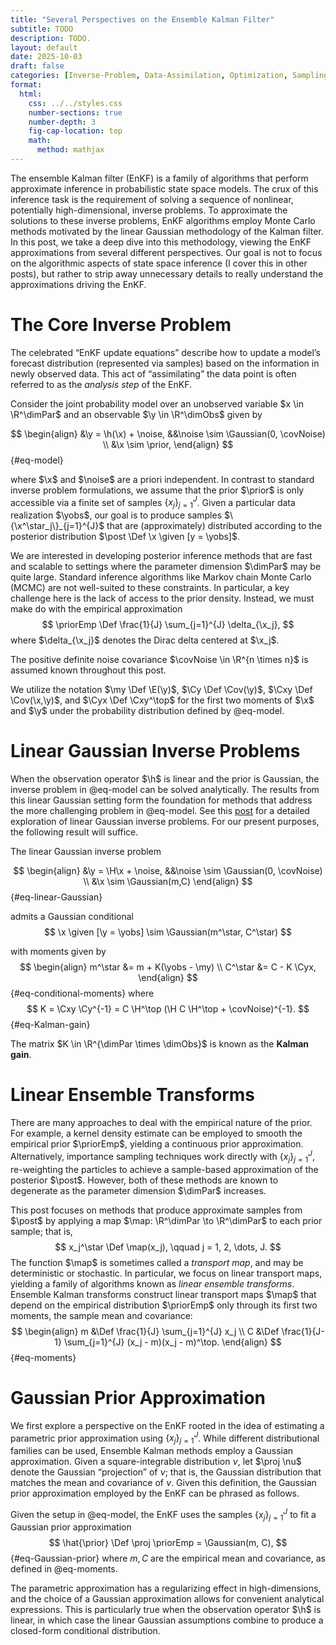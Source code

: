 ```yaml
---
title: "Several Perspectives on the Ensemble Kalman Filter"
subtitle: TODO
description: TODO.
layout: default
date: 2025-10-03
draft: false
categories: [Inverse-Problem, Data-Assimilation, Optimization, Sampling, Computational Statistics]
format:
  html:
    css: ../../styles.css
    number-sections: true
    number-depth: 3
    fig-cap-location: top
    math:
      method: mathjax
---
```


<div class="hidden-macros">
$$
\newcommand{\R}{\mathbb{R}}
\newcommand{\E}{\mathbb{E}}
\newcommand{\Pr}{\mathbb{P}}
\newcommand{\given}{\mid}
\newcommand{\Def}{:=}
\newcommand{\Cov}{\mathrm{Cov}}
\newcommand{\Var}{\mathrm{Var}}
\newcommand{\Gaussian}{\mathcal{N}}
\newcommand{\x}{x}
\newcommand{\y}{y}
\newcommand{\h}{h}
\newcommand{\H}{\mathsf{H}}
\newcommand{\yobs}{y^{\dagger}}
\newcommand{\noise}{\epsilon}
\newcommand{\covNoise}{\Sigma}
\newcommand{\m}{m}
\newcommand{\C}{C}
\newcommand{\Cyx}{\C_{\y\x}}
\newcommand{\Cxy}{\C_{\x\y}}
\newcommand{\Cy}{\C_{\y}}
\newcommand{\my}{m_y}
\newcommand{\prior}{\pi}
\newcommand{\priorEmp}{\pi_J}
\newcommand{\post}{\pi^\star}
\newcommand{\dimObs}{n}
\newcommand{\dimPar}{d}
\newcommand{\map}{\mathsf{T}}
\newcommand{\proj}{\mathcal{P}_{\Gaussian}}
$$
</div>

The ensemble Kalman filter (EnKF) is a family of algorithms that perform
approximate inference in probabilistic state space models. The crux of this
inference task is the requirement of solving a sequence of nonlinear,
potentially high-dimensional, inverse problems. To approximate the solutions
to these inverse problems, EnKF algorithms employ Monte Carlo methods
motivated by the linear Gaussian methodology of the Kalman filter.
In this post, we take a deep dive into this methodology, viewing the
EnKF approximations from several different perspectives. Our goal is not to
focus on the algorithmic aspects of state space inference (I cover this in
other posts), but rather to strip away unnecessary details to really
understand the approximations driving the EnKF.

# The Core Inverse Problem

The celebrated "EnKF update equations" describe how to update a model's
forecast distribution (represented via samples) based on the information
in newly observed data. This act of "assimilating" the data point is often
referred to as the *analysis step* of the EnKF.

::: {.callout-note title="Problem Setup"}
Consider the joint probability model over an unobserved variable $x \in \R^\dimPar$
and an observable $\y \in \R^\dimObs$ given by

$$
\begin{align}
&\y = \h(\x) + \noise,
&&\noise \sim \Gaussian(0, \covNoise) \\
&\x \sim \prior,
\end{align}
$$ {#eq-model}

where $\x$ and $\noise$ are a priori independent.
In contrast to standard inverse problem formulations, we assume that the prior
$\prior$ is only accessible via a finite set of samples $\{x_j\}_{j=1}^{J}$.
Given a particular data realization $\yobs$, our goal is to produce samples
$\{\x^\star_j\}_{j=1}^{J}$ that are (approximately) distributed according to
the posterior distribution $\post \Def \x \given [y = \yobs]$.
:::

We are interested in developing posterior
inference methods that are fast and scalable to settings where the parameter
dimension $\dimPar$ may be quite large. Standard inference algorithms like
Markov chain Monte Carlo (MCMC) are not well-suited to these constraints.
In particular, a key challenge here is the lack of access to the prior density.
Instead, we must make do with the empirical approximation
$$
\priorEmp \Def \frac{1}{J} \sum_{j=1}^{J} \delta_{\x_j},
$$
where $\delta_{\x_j}$ denotes the Dirac delta centered at $\x_j$.

The positive definite noise covariance $\covNoise \in \R^{n \times n}$ is
assumed known throughout this post.

::: {.callout-note title="Notation"}
We utilize the notation $\my \Def \E(\y)$,
$\Cy \Def \Cov(\y)$, $\Cxy \Def \Cov(\x,\y)$, and $\Cyx \Def \Cxy^\top$
for the first two moments of $\x$ and $\y$ under the probability distribution
defined by @eq-model.
:::

# Linear Gaussian Inverse Problems

When the observation operator $\h$ is linear and the prior is Gaussian, the
inverse problem in @eq-model can be solved analytically. The results from
this linear Gaussian setting form the foundation for methods that address
the more challenging problem in @eq-model. See this
[post](https://arob5.github.io/blog/posts/linear-Gaussian/linear_Gaussian_inverse_problems.html)
for a detailed exploration of linear Gaussian inverse problems.
For our present purposes, the following result will suffice.

::: {.callout-note title="Linear Gaussian Conditional"}
The linear Gaussian inverse problem

$$
\begin{align}
&\y = \H\x + \noise,
&&\noise \sim \Gaussian(0, \covNoise) \\
&\x \sim \Gaussian(m,C)
\end{align}
$$ {#eq-linear-Gaussian}

admits a Gaussian conditional
$$
\x \given [\y = \yobs] \sim \Gaussian(m^\star, C^\star)
$$

with moments given by
$$
\begin{align}
m^\star &= m + K(\yobs - \my) \\
C^\star &= C - K \Cyx,
\end{align}
$$ {#eq-conditional-moments}
where
$$
K = \Cxy \Cy^{-1} = C \H^\top (\H C \H^\top + \covNoise)^{-1}.
$$ {#eq-Kalman-gain}
:::

The matrix $K \in \R^{\dimPar \times \dimObs}$ is known as the **Kalman gain**.

# Linear Ensemble Transforms
There are many approaches to deal with the empirical nature of the prior.
For example, a kernel density estimate can be employed to smooth the
empirical prior $\priorEmp$, yielding a continuous prior approximation.
Alternatively, importance sampling techniques work directly with
$\{x_j\}_{j=1}^{J}$, re-weighting the particles to achieve a sample-based
approximation of the posterior $\post$. However, both of these methods
are known to degenerate as the parameter dimension $\dimPar$ increases.

This post focuses on methods that produce approximate samples from $\post$
by applying a map $\map: \R^\dimPar \to \R^\dimPar$ to each prior sample; that is,
$$
x_j^\star \Def \map(x_j), \qquad j = 1, 2, \dots, J.
$$
The function $\map$ is sometimes called a *transport map*, and may be deterministic
or stochastic. In particular, we focus on linear transport maps, yielding a
family of algorithms known as *linear ensemble transforms*. Ensemble Kalman
transforms construct linear transport maps $\map$ that depend on the empirical
distribution $\priorEmp$ only through its first two moments, the sample mean
and covariance:
$$
\begin{align}
m &\Def \frac{1}{J} \sum_{j=1}^{J} x_j \\
C &\Def \frac{1}{J-1} \sum_{j=1}^{J} (x_j - m)(x_j - m)^\top.
\end{align}
$$ {#eq-moments}

# Gaussian Prior Approximation
We first explore a perspective on the EnKF rooted in the idea of estimating
a parametric prior approximation using $\{x_j\}_{j=1}^{J}$. While different
distributional families can be used, Ensemble Kalman methods employ a Gaussian
approximation. Given a square-integrable distribution $\nu$, let $\proj \nu$
denote the Gaussian "projection" of $\nu$; that is, the Gaussian distribution
that matches the mean and covariance of $\nu$. Given this definition, the
Gaussian prior approximation employed by the EnKF can be phrased as follows.

::: {.callout-note title="Gaussian Prior Approximation"}
Given the setup in @eq-model, the EnKF uses the samples $\{x_j\}_{j=1}^{J}$
to fit a Gaussian prior approximation
$$
\hat{\prior} \Def \proj \priorEmp = \Gaussian(m, C),
$$ {#eq-Gaussian-prior}
where $m,C$ are the empirical mean and covariance, as defined in @eq-moments.
:::

The parametric approximation has a regularizing effect in high-dimensions, and
the choice of a Gaussian approximation allows for convenient analytical expressions.
This is particularly true when the observation operator $\h$ is linear, in which
case the linear Gaussian assumptions combine to produce a closed-form
conditional distribution.
